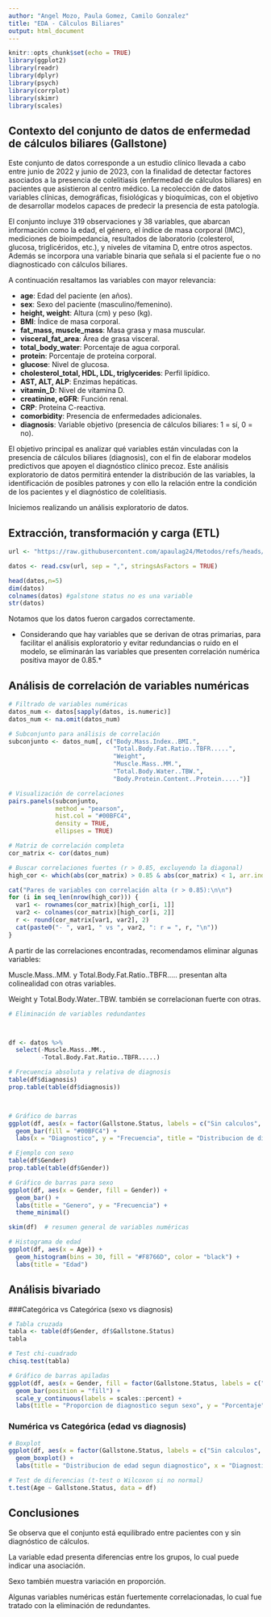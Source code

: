 ```yaml
--- 
author: "Angel Mozo, Paula Gomez, Camilo Gonzalez"
title: "EDA - Cálculos Biliares"
output: html_document
---
```


```r
knitr::opts_chunk$set(echo = TRUE)
library(ggplot2)
library(readr)
library(dplyr)
library(psych)
library(corrplot)
library(skimr)
library(scales)
```

## **Contexto del conjunto de datos de enfermedad de cálculos biliares (Gallstone)**
Este conjunto de datos corresponde a un estudio clínico llevada a cabo entre junio de 2022 y junio de 2023, con la finalidad de detectar factores asociados a la presencia de colelitiasis (enfermedad de cálculos biliares) en pacientes que asistieron al centro médico. La recolección de datos variables clínicas, demográficas, fisiológicas y bioquímicas, con el objetivo de desarrollar modelos capaces de predecir la presencia de esta patología. 

El conjunto incluye 319 observaciones y 38 variables, que abarcan información como la edad, el género, el índice de masa corporal (IMC), mediciones de bioimpedancia, resultados de laboratorio (colesterol, glucosa, triglicéridos, etc.), y niveles de vitamina D, entre otros aspectos. Además se incorpora una variable binaria que señala si el paciente fue o no diagnosticado con cálculos biliares.

A continuación resaltamos las variables con mayor relevancia: 

* **age**: Edad del paciente (en años).
* **sex**: Sexo del paciente (masculino/femenino).
* **height, weight**: Altura (cm) y peso (kg).
* **BMI**: Índice de masa corporal.
* **fat_mass, muscle_mass**: Masa grasa y masa muscular.
* **visceral_fat_area**: Área de grasa visceral.
* **total_body_water**: Porcentaje de agua corporal.
* **protein**: Porcentaje de proteína corporal.
* **glucose**: Nivel de glucosa.
* **cholesterol_total, HDL, LDL, triglycerides**: Perfil lipídico.
* **AST, ALT, ALP**: Enzimas hepáticas.
* **vitamin_D**: Nivel de vitamina D.
* **creatinine, eGFR**: Función renal.
* **CRP**: Proteína C-reactiva.
* **comorbidity**: Presencia de enfermedades adicionales.
* **diagnosis**: Variable objetivo (presencia de cálculos biliares: 1 = sí, 0 = no).



El objetivo principal es analizar qué variables están vinculadas con la presencia de cálculos biliares (diagnosis), con el fin de elaborar modelos predictivos que apoyen el diagnóstico clínico precoz. Este análisis exploratorio de datos permitirá entender la distribución de las variables,  la identificación de posibles patrones y con ello la relación entre la condición de los pacientes y el diagnóstico de colelitiasis.

Iniciemos realizando un análisis exploratorio de datos.

## **Extracción, transformación y carga (ETL)**


```r
url <- "https://raw.githubusercontent.com/apaulag24/Metodos/refs/heads/main/Gallstone.csv"

datos <- read.csv(url, sep = ",", stringsAsFactors = TRUE)

head(datos,n=5)
dim(datos)
colnames(datos) #galstone status no es una variable
str(datos)

```
Notamos que los datos fueron cargados correctamente.

* Considerando que hay variables que se derivan de otras primarias, para facilitar el análisis exploratorio y evitar redundancias o ruido en el modelo, se eliminarán las variables que presenten correlación numérica positiva mayor de 0.85.*



## Análisis de correlación de variables numéricas

```r
# Filtrado de variables numéricas
datos_num <- datos[sapply(datos, is.numeric)]
datos_num <- na.omit(datos_num)

# Subconjunto para análisis de correlación
subconjunto <- datos_num[, c("Body.Mass.Index..BMI.",
                             "Total.Body.Fat.Ratio..TBFR.....",
                             "Weight",
                             "Muscle.Mass..MM.",
                             "Total.Body.Water..TBW.",
                             "Body.Protein.Content..Protein.....")]

# Visualización de correlaciones
pairs.panels(subconjunto,
             method = "pearson",
             hist.col = "#00BFC4",
             density = TRUE,
             ellipses = TRUE)


```

```r
# Matriz de correlación completa
cor_matrix <- cor(datos_num)

# Buscar correlaciones fuertes (r > 0.85, excluyendo la diagonal)
high_cor <- which(abs(cor_matrix) > 0.85 & abs(cor_matrix) < 1, arr.ind = TRUE)

cat("Pares de variables con correlación alta (r > 0.85):\n\n")
for (i in seq_len(nrow(high_cor))) {
  var1 <- rownames(cor_matrix)[high_cor[i, 1]]
  var2 <- colnames(cor_matrix)[high_cor[i, 2]]
  r <- round(cor_matrix[var1, var2], 2)
  cat(paste0("- ", var1, " vs ", var2, ": r = ", r, "\n"))
}
```

A partir de las correlaciones encontradas, recomendamos eliminar algunas variables:

Muscle.Mass..MM. y Total.Body.Fat.Ratio..TBFR..... presentan alta colinealidad con otras variables.

Weight y Total.Body.Water..TBW. también se correlacionan fuerte con otras.


```r
# Eliminación de variables redundantes



df <- datos %>%
  select(-Muscle.Mass..MM.,
         -Total.Body.Fat.Ratio..TBFR.....)
```

```r
# Frecuencia absoluta y relativa de diagnosis
table(df$diagnosis)
prop.table(table(df$diagnosis))



# Gráfico de barras
ggplot(df, aes(x = factor(Gallstone.Status, labels = c("Sin calculos", "Con calculos")))) +
  geom_bar(fill = "#00BFC4") +
  labs(x = "Diagnostico", y = "Frecuencia", title = "Distribucion de diagnostico")

```

```r
# Ejemplo con sexo
table(df$Gender)
prop.table(table(df$Gender))

# Gráfico de barras para sexo
ggplot(df, aes(x = Gender, fill = Gender)) +
  geom_bar() +
  labs(title = "Genero", y = "Frecuencia") +
  theme_minimal()

```

```r
skim(df)  # resumen general de variables numéricas

# Histograma de edad
ggplot(df, aes(x = Age)) +
  geom_histogram(bins = 30, fill = "#F8766D", color = "black") +
  labs(title = "Edad")

```

## Análisis bivariado 

###Categórica vs Categórica (sexo vs diagnosis)

```r
# Tabla cruzada
tabla <- table(df$Gender, df$Gallstone.Status)
tabla

# Test chi-cuadrado
chisq.test(tabla)

# Gráfico de barras apiladas
ggplot(df, aes(x = Gender, fill = factor(Gallstone.Status, labels = c("Sin calculos", "Con calculos")))) +
  geom_bar(position = "fill") +
  scale_y_continuous(labels = scales::percent) +
  labs(title = "Proporcion de diagnostico segun sexo", y = "Porcentaje", fill = "Diagnostico")

```

### Numérica vs Categórica (edad vs diagnosis)

```r
# Boxplot
ggplot(df, aes(x = factor(Gallstone.Status, labels = c("Sin calculos", "Con calculos")), y = Age, fill = factor(Gallstone.Status))) +
  geom_boxplot() +
  labs(title = "Distribucion de edad segun diagnostico", x = "Diagnostico", y = "Edad")

# Test de diferencias (t-test o Wilcoxon si no normal)
t.test(Age ~ Gallstone.Status, data = df)

```

## Conclusiones

Se observa que el conjunto está equilibrado entre pacientes con y sin diagnóstico de cálculos.

La variable edad presenta diferencias entre los grupos, lo cual puede indicar una asociación.

Sexo también muestra variación en proporción.

Algunas variables numéricas están fuertemente correlacionadas, lo cual fue tratado con la eliminación de redundantes.



